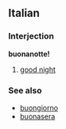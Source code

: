 ==Italian==
===Interjection===
'''buonanotte!'''

#[[good night]]

===See also===
*[[buongiorno]]
*[[buonasera]]